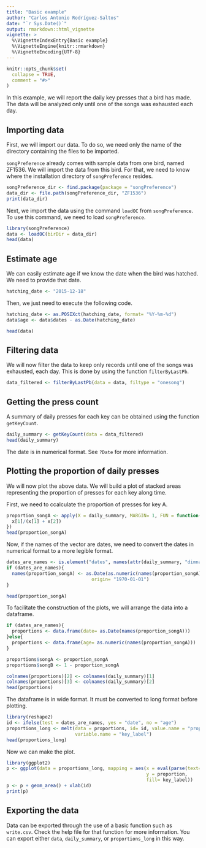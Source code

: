 ```yaml
---
title: "Basic example"
author: "Carlos Antonio Rodríguez-Saltos"
date: "`r Sys.Date()`"
output: rmarkdown::html_vignette
vignette: >
  %\VignetteIndexEntry{Basic example}
  %\VignetteEngine{knitr::rmarkdown}
  %\VignetteEncoding{UTF-8}
---
```


```r
knitr::opts_chunk$set(
  collapse = TRUE,
  comment = "#>"
)
```

In this example, we will report the daily key presses that a bird has made. The data will be analyzed only until one of the songs was exhausted each day.

## Importing data
First, we will import our data. To do so, we need only the name of the directory containing the files to be imported.

`songPreference` already comes with sample data from one bird, named ZF1536. We will import the data from this bird. For that, we need to know where the installation directory of `songPreference` resides.

```r
songPreference_dir <- find.package(package = "songPreference")
data_dir <- file.path(songPreference_dir, "ZF1536")
print(data_dir)
```

Next, we import the data using the command `loadOC` from `songPreference`. To use this command, we need to load `songPreference`.

```r
library(songPreference)
data <- loadOC(birDir = data_dir)
head(data)
```

## Estimate age
We can easily estimate age if we know the date when the bird was hatched. We need to provide that date.

```r
hatching_date <- "2015-12-18"
```

Then, we just need to execute the following code.

```r
hatching_date <- as.POSIXct(hatching_date, format= "%Y-%m-%d")
data$age <- data$dates - as.Date(hatching_date)

head(data)
```

## Filtering data
We will now filter the data to keep only records until one of the songs was exhausted, each day. This is done by using the function `filterByLastPb `.

```r
data_filtered <- filterByLastPb(data = data, filtype = "onesong")
```

## Getting the press count
A summary of daily presses for each key can be obtained using the function `getKeyCount`.

```r
daily_summary <- getKeyCount(data = data_filtered)
head(daily_summary)
```

The date is in numerical format. See `?Date` for more information.

## Plotting the proportion of daily presses
We will now plot the above data. We will build a plot of stacked areas representing the proportion of presses for each key along time.

First, we need to ccalculate the proportion of presses for key A.

```r
proportion_songA <- apply(X = daily_summary, MARGIN= 1, FUN = function(x) {
  x[1]/(x[1] + x[2])
})
head(proportion_songA)
```

Now, if the names of the vector are dates, we need to convert the dates in numerical format to a more legible format.

```r
dates_are_names <- is.element("dates", names(attr(daily_summary, "dimnames")))
if (dates_are_names){
  names(proportion_songA) <- as.Date(as.numeric(names(proportion_songA)), 
                               origin= "1970-01-01")
}

head(proportion_songA)
```

To facilitate the construction of the plots, we will arrange the data into a dataframe.
```r
if (dates_are_names){
  proportions <- data.frame(date= as.Date(names(proportion_songA)))
}else{
  proportions <- data.frame(age= as.numeric(names(proportion_songA)))
}

proportions$songA <- proportion_songA
proportions$songB <- 1 - proportion_songA

colnames(proportions)[2] <- colnames(daily_summary)[1]
colnames(proportions)[3] <- colnames(daily_summary)[2]
head(proportions)
```

The dataframe is in wide format. It must be converted to long format before plotting.

```r
library(reshape2)
id <- ifelse(test = dates_are_names, yes = "date", no = "age")
proportions_long <- melt(data = proportions, id= id, value.name = "proportion",
                         variable.name = "key_label")
head(proportions_long)
```

Now we can make the plot.

```r
library(ggplot2)
p <- ggplot(data = proportions_long, mapping = aes(x = eval(parse(text= id)), 
                                                   y = proportion, 
                                                   fill= key_label))
p <- p + geom_area() + xlab(id)
print(p)
```

## Exporting the data
Data can be exported through the use of a basic function such as `write.csv`. Check the help file for that function for more information. You can export either `data`, `daily_summary`, or `proportions_long` in this way.
